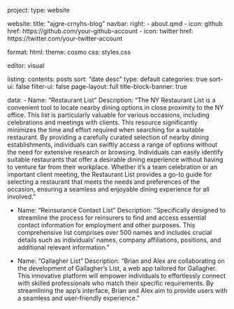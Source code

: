 project:
  type: website

website:
  title: "ajgre-crnyhs-blog"
  navbar:
    right:
      - about.qmd
      - icon: github
        href: https://github.com/your-github-account
      - icon: twitter
        href: https://twitter.com/your-twitter-account

format:
  html:
    theme: cosmo
    css: styles.css

editor: visual

listing:
  contents: posts
  sort: "date desc"
  type: default
  categories: true
  sort-ui: false
  filter-ui: false
page-layout: full
title-block-banner: true

data:
  - Name: "Restaurant List"
    Description: "The NY Restaurant List is a convenient tool to locate nearby dining options in close proximity to the NY office. This list is particularly valuable for various occasions, including celebrations and meetings with clients. This resource significantly minimizes the time and effort required when searching for a suitable restaurant. By providing a carefully curated selection of nearby dining establishments, individuals can swiftly access a range of options without the need for extensive research or browsing. Individuals can easily identify suitable restaurants that offer a desirable dining experience without having to venture far from their workplace. Whether it's a team celebration or an important client meeting, the Restaurant List provides a go-to guide for selecting a restaurant that meets the needs and preferences of the occasion, ensuring a seamless and enjoyable dining experience for all involved."

  - Name: "Reinsurance Contact List"
    Description: "Specifically designed to streamline the process for reinsurers to find and access essential contact information for employment and other purposes. This comprehensive list comprises over 500 names and includes crucial details such as individuals' names, company affiliations, positions, and additional relevant information."

  - Name: "Gallagher List"
    Description: "Brian and Alex are collaborating on the development of Gallagher's List, a web app tailored for Gallagher. This innovative platform will empower individuals to effortlessly connect with skilled professionals who match their specific requirements. By streamlining the app's interface, Brian and Alex aim to provide users with a seamless and user-friendly experience."
